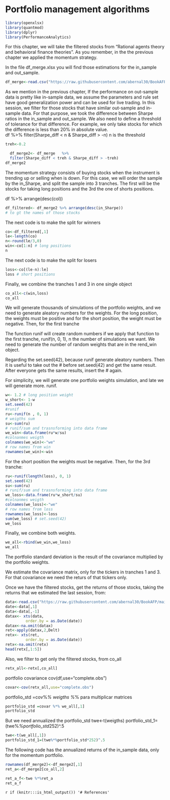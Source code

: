 # Portfolio management algorithms



```r
library(openxlsx)
library(quantmod)
library(dplyr)
library(PerformanceAnalytics)
```


For this chapter, we will take the filtered stocks from “Rational agents theory and behavioral finance theories”. As you remember, in the the previous chapter we applied the momentum strategy. 

In the file df_merge.xlsx you will find those estimations for the in_sample and out_sample. 

```r
df_merge<-read.csv("https://raw.githubusercontent.com/abernal30/BookAFP/main/data/df_merge.csv")

```


As we mention in the previous chapter, If the performance on out-sample data is pretty like in-sample data, we assume the parameters and rule set have good generalization power and can be used for live trading. In this session, we filter for those stocks that have similar out-sample and in-sample data. For that purpose, we took the difference between Sharpe ratios in the in_sample and out_sample. We also need to define a threshold of tolerance for that difference. For example, we only take stocks for which the difference is less than 20% in absolute value.  
df   %>%
  filter(Sharpe_diff < n & Sharpe_diff > -n)
n is the threshold

```r
treh<-0.2

  df_merge2<- df_merge   %>%
  filter(Sharpe_diff < treh & Sharpe_diff > -treh)
df_merge2
```



The momentum strategy consists of buying stocks when the instrument is trending up or selling when is down. For this case, we will order the sample by the in_Sharpe, and split the sample into 3 tranches. The first will be the stocks for taking long positions and the 3rd the one of shorts positions.    

df %>% arrange(desc(col))

```r
df_filtered<- df_merge2 %>% arrange(desc(in_Sharpe))
# to gt the names of those stocks
```
The next code is to make the split for winners

```r
co<-df_filtered[,1]
le<-length(co)
n<-round(le/3,0)  
win<-co[1:n] # long positions
n
```


The next code is to make the split for losers
```r
loss<-co[(le-n):le]
loss # short positions
```

Finally, we combine the tranches 1 and 3 in one single object

```r
co_all<-c(win,loss)
co_all
```


We will generate thousands of simulations of the portfolio weights, and we need to generate aleatory numbers for the weights. For the long position, the weights must be positive and for the short position, the weight must be negative. Then, for the first tranche

The function runif will create random numbers if we apply that function to the first tranche, runif(n, 0, 1), n the number of simulations we want. We need to generate the number of random weights that are in the rend_win object.

Regarding the set.seed(42), because runif generate aleatory numbers. Then it is useful to take out the # before set.seed(42) and get the same result. After everyone gets the same results, insert the # again.

For simplicity, we will generate one portfolio weights simulation, and late we will generate more.
runif. 
```r
w<- 1.2 # long position weight
w_short<- 1-w 
set.seed(42)
#runif 
ru<-runif(n , 0, 1)
# weigths sum
su<-sum(ru)
# runif/sum and trasnsforming into data frame
we_win<-data.frame(ru*w/su)
#colnanmes weigth
colnames(we_win)<-"we"
# row names from win
rownames(we_win)<-win
```


For the short position the weights must be negative. Then, for the 3rd tranche:
```r
ru<-runif(length(loss), 0, 1)
set.seed(42)
su<-sum(ru)
# runif/sum and trasnsforming into data frame
we_loss<-data.frame(ru*w_short/su) 
#colnanmes weigth
colnames(we_loss)<-"we"
# row names from loss
rownames(we_loss)<-loss
sum(we_loss) # set.seed(42)
we_loss
```


Finally, we combine both weights.
```r
we_all<-rbind(we_win,we_loss)
we_all
```

The portfolio standard deviation is the result of the covariance multiplied by the portfolio weights. 

We estimate the covariance matrix, only for the tickers in tranches 1 and 3. For that covariance we need the returs of that tickers only.

Once we have the filtered stocks, get the returns of those stocks, taking the returns that we estimated the last session, from:

```r
data<-read.csv("https://raw.githubusercontent.com/abernal30/BookAFP/main/data/dfx_2.csv")
date<-data[,1]
data<-data[,-1]
datax<- xts(data,
         order.by = as.Date(date))
datax<-na.omit(datax)
ret<-apply(datax,2,Delt)
retx<- xts(ret,
         order.by = as.Date(date))
retx<-na.omit(retx)
head(retx[,1:5])
```

Also, we filter to get only the filtered stocks, from co_all

```r
retx_all<-retx[,co_all]

```

portfolio covariance
cov(df,use="complete.obs")
```r
covar<-cov(retx_all,use="complete.obs")
```

portfolio_std =cov%*% weigths
%*% para multiplicar matrices
```r
portfolio_std =covar %*% we_all[,1]
portfolio_std
```



But we need annualized the portfolio_std
twe<-t(weigths)
portfolio_std_1=(twe%*%portfolio_std*252)^.5
```r
twe<-t(we_all[,1])
portfolio_std_1=(twe%*%portfolio_std*252)^.5

```

The following code has the annualized returns of the in_sample data, only for the momentum portfolio.

```r
rownames(df_merge2)<-df_merge2[,1]
ret_a<-df_merge2[co_all,2]

ret_a_f<-twe %*%ret_a 
ret_a_f
```


`r if (knitr:::is_html_output()) '# References'`
